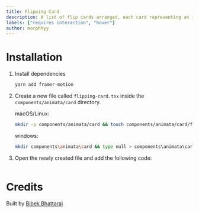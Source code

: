 ```yaml
---
title: Flipping Card
description: A list of flip cards arranged, each card representing an item or concept. Hovering on a card flips it to reveal additional details.
labels: ["requires interaction", "hover"]
author: morphhyy
---
```


<ComponentPreview name="card-flipping-card--docs" />

# Installation

1. Install dependencies

   ```bash
   yarn add framer-motion
   ```

2. Create a new file called `flipping-card.tsx` inside the `components/animata/card` directory.

   macOS/Linux:

   ```bash
   mkdir -p components/animata/card && touch components/animata/card/flipping-card.tsx
   ```

   windows:

   ```bash
   mkdir components\animata\card && type null > components\animata\card\flipping-card.tsx
   ```

3. Open the newly created file and add the following code:

   ```jsx file=<rootDir>/animata/card/flipping-card.tsx

   ```

# Credits

Built by [Bibek Bhattarai](https://github.com/morphhyy)
